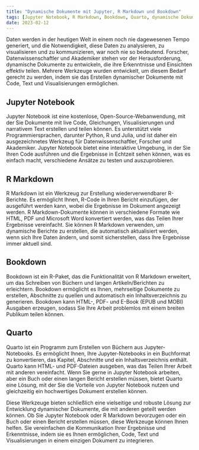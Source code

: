 ```yaml
---
title: "Dynamische Dokumente mit Jupyter, R Markdown und Bookdown"
tags: [Jupyter Notebook, R Markdown, Bookdown, Quarto, dynamische Dokumente, Datenanalyse, Visualisierung, Kommunikation, reproduzierbare Berichte, Datenwissenschaft, Forschung, Akademiker]
date: 2023-02-12
---
```


Daten werden in der heutigen Welt in einem noch nie dagewesenen Tempo generiert, und die Notwendigkeit, diese Daten zu analysieren, zu visualisieren und zu kommunizieren, war noch nie so bedeutend. Forscher, Datenwissenschaftler und Akademiker stehen vor der Herausforderung, dynamische Dokumente zu entwickeln, die ihre Erkenntnisse und Einsichten effektiv teilen. Mehrere Werkzeuge wurden entwickelt, um diesem Bedarf gerecht zu werden, indem sie das Erstellen dynamischer Dokumente mit Code, Text und Visualisierungen ermöglichen.


<CiteDrive />

## Jupyter Notebook

Jupyter Notebook ist eine kostenlose, Open-Source-Webanwendung, mit der Sie Dokumente mit live Code, Gleichungen, Visualisierungen und narrativem Text erstellen und teilen können. Es unterstützt viele Programmiersprachen, darunter Python, R und Julia, und ist daher ein ausgezeichnetes Werkzeug für Datenwissenschaftler, Forscher und Akademiker. Jupyter Notebook bietet eine interaktive Umgebung, in der Sie Ihren Code ausführen und die Ergebnisse in Echtzeit sehen können, was es einfach macht, verschiedene Ansätze zu testen und auszuprobieren.

## R Markdown

R Markdown ist ein Werkzeug zur Erstellung wiederverwendbarer R-Berichte. Es ermöglicht Ihnen, R-Code in Ihren Bericht einzufügen, der ausgeführt werden kann, wobei die Ergebnisse im Dokument angezeigt werden. R Markdown-Dokumente können in verschiedene Formate wie HTML, PDF und Microsoft Word konvertiert werden, was das Teilen Ihrer Ergebnisse vereinfacht. Sie können R Markdown verwenden, um dynamische Berichte zu erstellen, die automatisch aktualisiert werden, wenn sich Ihre Daten ändern, und somit sicherstellen, dass Ihre Ergebnisse immer aktuell sind.

## Bookdown

Bookdown ist ein R-Paket, das die Funktionalität von R Markdown erweitert, um das Schreiben von Büchern und langen Artikeln/Berichten zu erleichtern. Bookdown ermöglicht es Ihnen, mehrseitige Dokumente zu erstellen, Abschnitte zu quellen und automatisch ein Inhaltsverzeichnis zu generieren. Bookdown kann HTML-, PDF- und E-Book (EPUB und MOBI) Ausgaben erzeugen, sodass Sie Ihre Arbeit problemlos mit einem breiten Publikum teilen können.

## Quarto

Quarto ist ein Programm zum Erstellen von Büchern aus Jupyter-Notebooks. Es ermöglicht Ihnen, Ihre Jupyter-Notebooks in ein Buchformat zu konvertieren, das Kapitel, Abschnitte und ein Inhaltsverzeichnis enthält. Quarto kann HTML- und PDF-Dateien ausgeben, was das Teilen Ihrer Arbeit mit anderen vereinfacht. Wenn Sie gerne in Jupyter Notebook arbeiten, aber ein Buch oder einen langen Bericht erstellen müssen, bietet Quarto eine Lösung, mit der Sie die Vorteile von Jupyter Notebook nutzen und gleichzeitig ein hochwertiges Dokument erstellen können.

Diese Werkzeuge bieten schließlich eine vielseitige und robuste Lösung zur Entwicklung dynamischer Dokumente, die mit anderen geteilt werden können. Ob Sie Jupyter Notebook oder R Markdown bevorzugen oder ein Buch oder einen Bericht erstellen müssen, diese Werkzeuge können Ihnen helfen. Sie vereinfachen die Kommunikation Ihrer Ergebnisse und Erkenntnisse, indem sie es Ihnen ermöglichen, Code, Text und Visualisierungen in einem einzigen Dokument zu integrieren.
